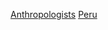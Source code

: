 {{Commonscat|Anthropologists from Peru}}
{{Portal|人類學}}

[[Category:秘魯社會科學家|Anthropologists]]
[[Category:各國人類學家|Peru]]
